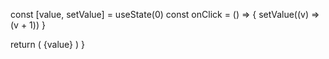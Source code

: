 
  const [value, setValue] = useState(0)
  const onClick = () => {
    setValue((v) => (v + 1))
  }

  return (
    <span role="button" onClick={onClick}>{value}</span>
  )
}

<div style={{ display: 'flex', justifyContent: 'space-around' }}>
  <Adder/>
</div>
